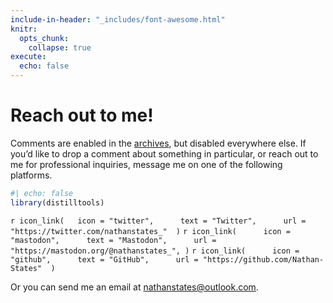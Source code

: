 ```yaml
---
include-in-header: "_includes/font-awesome.html"
knitr:
  opts_chunk: 
    collapse: true
execute: 
  echo: false
---
```


# Reach out to me!

Comments are enabled in the [archives](archives.qmd), but disabled everywhere else. If you'd like to drop a comment about something in particular, or reach out to me for professional inquiries, message me on one of the following platforms.

```r
#| echo: false
library(distilltools)
```

`r icon_link(
  icon = "twitter",   
  text = "Twitter",   
  url = "https://twitter.com/nathanstates_" 
)` 
`r icon_link(   
  icon = "mastodon",   
  text = "Mastodon",   
  url = "https://mastodon.org/@nathanstates_",
)` 
`r icon_link(   
  icon = "github",   
  text = "GitHub",   
  url = "https://github.com/Nathan-States" 
)`

Or you can send me an email at [nathanstates\@outlook.com](mailto:nathanstates@outlook.com).
